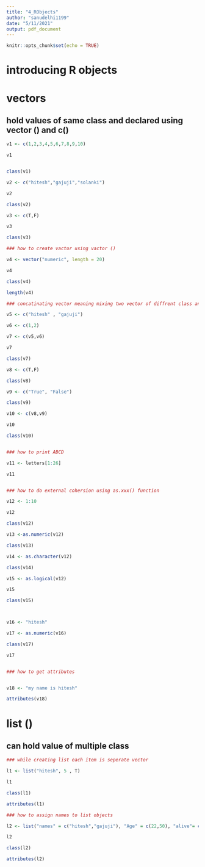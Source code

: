 ```yaml
---
title: "4_RObjects"
author: "sanudelhi1199"
date: "5/11/2021"
output: pdf_document
---
```


```r
knitr::opts_chunk$set(echo = TRUE)
```

# introducing R objects 

# vectors 
## hold values of same class and declared using vector () and c()

```r

v1 <- c(1,2,3,4,5,6,7,8,9,10)

v1


class(v1)

v2 <- c("hitesh","gajuji","solanki")

v2

class(v2)

v3 <- c(T,F)

v3

class(v3)

### how to create vactor using vactor ()

v4 <- vector("numeric", length = 20)

v4 

class(v4)

length(v4)

### concatinating vector meaning mixing two vector of diffrent class and auto assigning mutual class

v5 <- c("hitesh" , "gajuji")

v6 <- c(1,2)

v7 <- c(v5,v6)

v7 

class(v7)

v8 <- c(T,F)

class(v8)

v9 <- c("True", "False")

class(v9)

v10 <- c(v8,v9)

v10

class(v10)


### how to print ABCD

v11 <- letters[1:26]

v11


### how to do external cohersion using as.xxx() function

v12 <- 1:10

v12

class(v12)

v13 <-as.numeric(v12)

class(v13)

v14 <- as.character(v12)

class(v14)

v15 <- as.logical(v12)

v15

class(v15)



v16 <- "hitesh"

v17 <- as.numeric(v16)

class(v17)

v17


### how to get attributes 


v18 <- "my name is hitesh"

attributes(v18)


```




# list ()
## can hold value of multiple class


```r
### while creating list each item is seperate vector

l1 <- list("hitesh", 5 , T)

l1

class(l1)

attributes(l1)

### how to assign names to list objects 

l2 <- list("names" = c("hitesh","gajuji"), "Age" = c(22,50), "alive"= c(T,T))

l2

class(l2)

attributes(l2)


```

